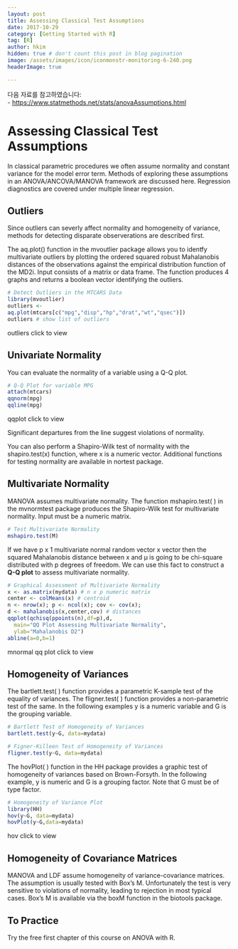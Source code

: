 ```yaml
---
layout: post  
title: Assessing Classical Test Assumptions
date: 2017-10-29  
category: [Getting Started with R]  
tag: [R]  
author: hkim  
hidden: true # don't count this post in blog pagination  
image: /assets/images/icon/iconmonstr-monitoring-6-240.png
headerImage: true

---
```


다음 자료를 참고하였습니다:  
- [https://www.statmethods.net/stats/anovaAssumptions.html](https://www.statmethods.net/stats/anovaAssumptions.html)

# Assessing Classical Test Assumptions
In classical parametric procedures we often assume normality and constant variance for the model error term. Methods of exploring these assumptions in an ANOVA/ANCOVA/MANOVA framework are discussed here. Regression diagnostics are covered under multiple linear regression.

## Outliers
Since outliers can severly affect normality and homogeneity of variance, methods for detecting disparate observerations are described first.

The aq.plot() function in the mvoutlier package allows you to identfy multivariate outliers by plotting the ordered squared robust Mahalanobis distances of the observations against the empirical distribution function of the MD2i. Input consists of a matrix or data frame. The function produces 4 graphs and returns a boolean vector identifying the outliers.

```r
# Detect Outliers in the MTCARS Data
library(mvoutlier)
outliers <-
aq.plot(mtcars[c("mpg","disp","hp","drat","wt","qsec")])
outliers # show list of outliers
```

outliers click to view

## Univariate Normality
You can evaluate the normality of a variable using a Q-Q plot.

```r
# Q-Q Plot for variable MPG
attach(mtcars)
qqnorm(mpg)
qqline(mpg)
```

qqplot click to view

Significant departures from the line suggest violations of normality.

You can also perform a Shapiro-Wilk test of normality with the shapiro.test(x) function, where x is a numeric vector. Additional functions for testing normality are available in nortest package.

## Multivariate Normality
MANOVA assumes multivariate normality. The function mshapiro.test( ) in the mvnormtest package produces the Shapiro-Wilk test for multivariate normality. Input must be a numeric matrix.

```r
# Test Multivariate Normality
mshapiro.test(M)
```

If we have p x 1 multivariate normal random vector x vector
then the squared Mahalanobis distance between x and μ is going to be chi-square distributed with p degrees of freedom. We can use this fact to construct a **Q-Q plot** to assess multivariate normality.

```r
# Graphical Assessment of Multivariate Normality
x <- as.matrix(mydata) # n x p numeric matrix
center <- colMeans(x) # centroid
n <- nrow(x); p <- ncol(x); cov <- cov(x);
d <- mahalanobis(x,center,cov) # distances
qqplot(qchisq(ppoints(n),df=p),d,
  main="QQ Plot Assessing Multivariate Normality",
  ylab="Mahalanobis D2")
abline(a=0,b=1)
```

mnormal qq plot click to view

## Homogeneity of Variances
The bartlett.test( ) function provides a parametric K-sample test of the equality of variances. The fligner.test( ) function provides a non-parametric test of the same. In the following examples y is a numeric variable and G is the grouping variable.

```r
# Bartlett Test of Homogeneity of Variances
bartlett.test(y~G, data=mydata)

# Figner-Killeen Test of Homogeneity of Variances
fligner.test(y~G, data=mydata)
```

The hovPlot( ) function in the HH package provides a graphic test of homogeneity of variances based on Brown-Forsyth. In the following example, y is numeric and G is a grouping factor. Note that G must be of type factor.

```r
# Homogeneity of Variance Plot
library(HH)
hov(y~G, data=mydata)
hovPlot(y~G,data=mydata)
```

hov click to view

## Homogeneity of Covariance Matrices
MANOVA and LDF assume homogeneity of variance-covariance matrices. The assumption is usually tested with Box's M. Unfortunately the test is very sensitive to violations of normality, leading to rejection in most typical cases. Box's M is available via the boxM function in the biotools package.

## To Practice
Try the free first chapter of this course on ANOVA with R.
